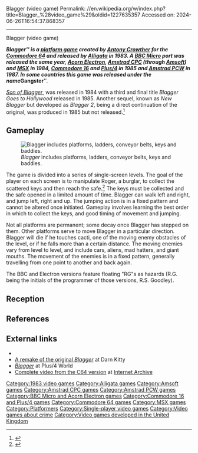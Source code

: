 Blagger (video game)
Permalink: //en.wikipedia.org/w/index.php?title=Blagger_%28video_game%29&oldid=1227635357
Accessed on: 2024-06-26T16:54:37.868357



------
Blagger (video game)
{{Short description|1983 video game}}
{{Infobox video game
|title = Blagger
|image = Alligata-Blagger-elk.jpg
|developer = [[Antony Crowther]]<ref name="giantlist">{{cite web|last1=Hague|first1=James|title=The Giant List of Classic Game Programmers|url=https://dadgum.com/giantlist/}}</ref>
|publisher = [[Alligata]]<br>[[Amsoft]]
|designer = 
|programmer = 
|engine = 
|series = 
|released = [[1983 in video gaming|1983]]
|genre = [[Platform game|Platform]]
|modes = [[Single-player video game|Single-player]]
|platforms = [[Commodore 64]], [[Acorn Electron]], [[Amstrad CPC]], [[BBC Micro]], [[Commodore 16]], [[Commodore Plus/4|Plus/4]], [[MSX]], [[Amstrad PCW]]
}}

'''''Blagger''''' is a [[platform game]] created by [[Antony Crowther]] for the [[Commodore 64]] and released by [[Alligata]] in 1983. A [[BBC Micro]] port was released the same year, [[Acorn Electron]], [[Amstrad CPC]] (through [[Amsoft]]) and [[MSX]] in 1984, [[Commodore 16]] and [[Commodore Plus/4|Plus/4]] in 1985 and [[Amstrad PCW]] in 1987. In some countries this game was released under the name '''''Gangster'''''.

''[[Son of Blagger]]'', was released in 1984 with a third and final title ''Blagger Goes to Hollywood'' released in 1985. Another sequel, known as ''New Blagger'' but developed as ''Blagger 2'', being a direct continuation of the original, was produced in 1985 but not released.<ref>{{cite web |url=http://bbcmicro.co.uk/game.php?id=380 |title = New Blagger [hack]}}</ref>

==Gameplay==
[[File:BBC micro Blagger demo screenshot.png|thumb|left|''Blagger'' includes platforms, ladders, conveyor belts, keys and baddies.]]

The game is divided into a series of single-screen levels. The goal of the player on each screen is to manipulate Roger, a burglar, to collect the scattered keys and then reach the safe.<ref>{{Cite web|url=https://archive.org/details/commodore-user-magazine-22/page/n27/mode/2up?view=theater|title = Commodore User Magazine Issue 22|date = July 1985}}</ref> The keys must be collected and the safe opened in a limited amount of time. Blagger can walk left and right, and jump left, right and up. The jumping action is in a fixed pattern and cannot be altered once initiated. Gameplay involves learning the best order in which to collect the keys, and good timing of movement and jumping.

Not all platforms are permanent; some decay once Blagger has stepped on them. Other platforms serve to move Blagger in a particular direction. Blagger will die if he touches cacti, one of the moving enemy obstacles of the level, or if he falls more than a certain distance. The moving enemies vary from level to level, and include cars, aliens, mad hatters, and giant mouths. The movement of the enemies is in a fixed pattern, generally travelling from one point to another and back again.

The BBC and Electron versions feature floating "RG"s as hazards (R.G. being the initials of the programmer of those versions, R.S. Goodley).{{citation needed|date=November 2017}}

==Reception==
{{expand section|date=November 2017}}

==References==
{{reflist}}

==External links==
* {{Lemon64 game|id=294}}
* [http://www.darnkitty.com/blagger/ A remake of the original ''Blagger''] at Darn Kitty
* [http://plus4world.powweb.com/software/Blagger ''Blagger''] at Plus/4 World
* [https://archive.org/details/C64Gamevideoarchive40-Blagger/ Complete video from the C64 version] at [[Internet Archive]]

[[Category:1983 video games]]
[[Category:Alligata games]]
[[Category:Amsoft games]]
[[Category:Amstrad CPC games]]
[[Category:Amstrad PCW games]]
[[Category:BBC Micro and Acorn Electron games]]
[[Category:Commodore 16 and Plus/4 games]]
[[Category:Commodore 64 games]]
[[Category:MSX games]]
[[Category:Platformers]]
[[Category:Single-player video games]]
[[Category:Video games about crime]]
[[Category:Video games developed in the United Kingdom]]